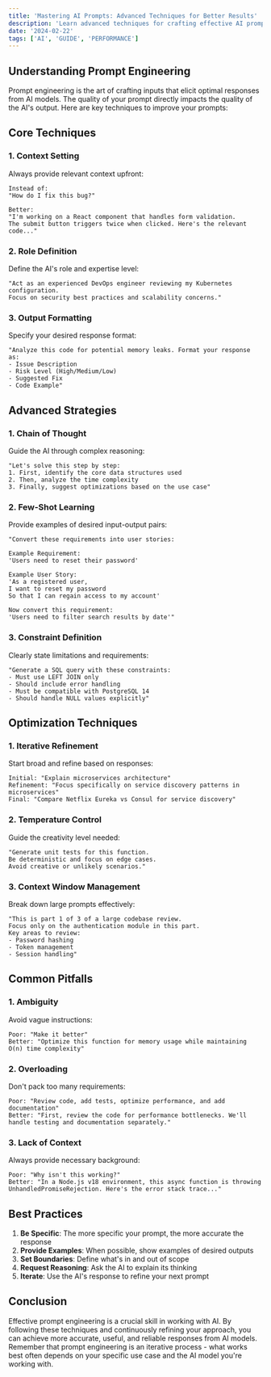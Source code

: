 ```yaml
---
title: 'Mastering AI Prompts: Advanced Techniques for Better Results'
description: 'Learn advanced techniques for crafting effective AI prompts, including context setting, role definition, and output formatting to get more accurate and useful responses.'
date: '2024-02-22'
tags: ['AI', 'GUIDE', 'PERFORMANCE']
---
```


## Understanding Prompt Engineering

Prompt engineering is the art of crafting inputs that elicit optimal responses from AI models. The quality of your prompt directly impacts the quality of the AI's output. Here are key techniques to improve your prompts:

## Core Techniques

### 1. Context Setting

Always provide relevant context upfront:

```text
Instead of:
"How do I fix this bug?"

Better:
"I'm working on a React component that handles form validation.
The submit button triggers twice when clicked. Here's the relevant code..."
```

### 2. Role Definition

Define the AI's role and expertise level:

```text
"Act as an experienced DevOps engineer reviewing my Kubernetes configuration.
Focus on security best practices and scalability concerns."
```

### 3. Output Formatting

Specify your desired response format:

```text
"Analyze this code for potential memory leaks. Format your response as:
- Issue Description
- Risk Level (High/Medium/Low)
- Suggested Fix
- Code Example"
```

## Advanced Strategies

### 1. Chain of Thought

Guide the AI through complex reasoning:

```text
"Let's solve this step by step:
1. First, identify the core data structures used
2. Then, analyze the time complexity
3. Finally, suggest optimizations based on the use case"
```

### 2. Few-Shot Learning

Provide examples of desired input-output pairs:

```text
"Convert these requirements into user stories:

Example Requirement:
'Users need to reset their password'

Example User Story:
'As a registered user,
I want to reset my password
So that I can regain access to my account'

Now convert this requirement:
'Users need to filter search results by date'"
```

### 3. Constraint Definition

Clearly state limitations and requirements:

```text
"Generate a SQL query with these constraints:
- Must use LEFT JOIN only
- Should include error handling
- Must be compatible with PostgreSQL 14
- Should handle NULL values explicitly"
```

## Optimization Techniques

### 1. Iterative Refinement

Start broad and refine based on responses:

```text
Initial: "Explain microservices architecture"
Refinement: "Focus specifically on service discovery patterns in microservices"
Final: "Compare Netflix Eureka vs Consul for service discovery"
```

### 2. Temperature Control

Guide the creativity level needed:

```text
"Generate unit tests for this function.
Be deterministic and focus on edge cases.
Avoid creative or unlikely scenarios."
```

### 3. Context Window Management

Break down large prompts effectively:

```text
"This is part 1 of 3 of a large codebase review.
Focus only on the authentication module in this part.
Key areas to review:
- Password hashing
- Token management
- Session handling"
```

## Common Pitfalls

### 1. Ambiguity

Avoid vague instructions:

```text
Poor: "Make it better"
Better: "Optimize this function for memory usage while maintaining O(n) time complexity"
```

### 2. Overloading

Don't pack too many requirements:

```text
Poor: "Review code, add tests, optimize performance, and add documentation"
Better: "First, review the code for performance bottlenecks. We'll handle testing and documentation separately."
```

### 3. Lack of Context

Always provide necessary background:

```text
Poor: "Why isn't this working?"
Better: "In a Node.js v18 environment, this async function is throwing UnhandledPromiseRejection. Here's the error stack trace..."
```

## Best Practices

1. **Be Specific**: The more specific your prompt, the more accurate the response
2. **Provide Examples**: When possible, show examples of desired outputs
3. **Set Boundaries**: Define what's in and out of scope
4. **Request Reasoning**: Ask the AI to explain its thinking
5. **Iterate**: Use the AI's response to refine your next prompt

## Conclusion

Effective prompt engineering is a crucial skill in working with AI. By following these techniques and continuously refining your approach, you can achieve more accurate, useful, and reliable responses from AI models. Remember that prompt engineering is an iterative process - what works best often depends on your specific use case and the AI model you're working with.
